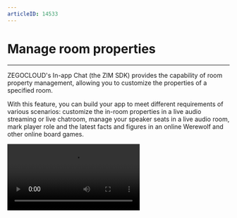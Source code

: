 ```yaml
---
articleID: 14533
---
```


# Manage room properties

- - -

ZEGOCLOUD's In-app Chat (the ZIM SDK) provides the capability of room property management, allowing you to customize the properties of a specified room.

With this feature, you can build your app to meet different requirements of various scenarios: customize the in-room properties in a live audio streaming or live chatroom, manage your speaker seats in a live audio room, mark player role and the latest facts and figures in an online Werewolf and other online board games.


<Video src="https://www.youtube.com/embed/ga-wHRhsbvE"/>


## Set room properties

To set room properties, set them when you call the [createRoom](@createRoom) method to create a room.


```typescript
createRoom(roomInfo: ZIMRoomInfo, config: ZIMRoomAdvancedConfig): Promise<ZIMRoomCreatedResult>
```

<Warning title="Warning">

- Up to 20 room properties can be set in a room. The room property is stored in the format of `Key-Value`. The maximum length of `Key` is 16 bytes, the maximum length of `Value` is 1024 bytes, and the total length of all properties must not exceed 5120 bytes. For more customizable room properties, contact ZEGOCLOUD Technical Support. 
- The customized room properties you set will be cleared after the room is destroyed.
</Warning>


<CodeGroup>
```typescript title="Sample code"
const roomInfo: ZIMRoomInfo = { roomID: '', roomName: '' };
const config: ZIMRoomAdvancedConfig = { 
    roomAttributes: { key1: 'value1', key2: 'value2' },
    roomDestroyDelayTime: 30,
};

zim.createRoom(roomInfo, config)
    .then(function ({ roomInfo }) {
        // Operation successful.
    })
    .catch(function (err) {
        // Operation failed.
    });
```
</CodeGroup>

### Modify room properties

The room properties you set are stored as `key-value`.

- When Key does not exist: Setting room property means adding room property.
- When the Key already exists: Setting the room property means updating the value of the existing room property.



<CodeGroup>
```typescript title="Sample code"
const roomID = '';
const roomAttributes = { key1: 'value1', key2: 'value2' };
const config: ZIMRoomAttributesSetConfig = { 
    isForce: false,
    isUpdateOwner: false,
    isDeleteAfterOwnerLeft: false
};

zim.setRoomAttributes(roomAttributes, roomID, config)
    .then(function ({ roomID, errorKeys }) {
        // Operation successful.
    })
    .catch(function (err) {
        // Operation failed.
    });

// Set up the callback roomAttributesUpdated.
zim.on('roomAttributesUpdated', function (zim, { roomID, infos }) {
    console.log('roomAttributesUpdated', roomID, infos);
});
```
</CodeGroup>

## Delete room properties

Generally, you can only delete the room properties that you own. You can also delete the room properties created by others by setting the `isForce` value in `config`.




<CodeGroup>
```typescript title="Sample code"
const roomID = '';
const keys = ['key1'];
const config: ZIMRoomAttributesDeleteConfig = { 
    isForce: false
};

zim.deleteRoomAttributes(keys, roomID, config)
    .then(function ({ roomID, errorKeys }) {
        // Operation successful.
    })
    .catch(function (err) {
        // Operation failed.
    });

// Set up the callback roomAttributesUpdated.
zim.on('roomAttributesUpdated', function (zim, { roomID, infos }) {
    console.log('roomAttributesUpdated', roomID, infos);
});
```
</CodeGroup>

## Get room properties



<CodeGroup>
```typescript title="Sample code"
var roomID = '';
zim.queryRoomAllAttributes(roomID)
    .then(function ({ roomID, roomAttributes }) {
        // Query successful.
    })
    .catch(function (err) {
        // Query failed.
    });
```
</CodeGroup>

## Combined room properties operation


The merge operation means that you can combine multiple operations within the same room into one operation using the [beginRoomAttributesBatchOperation](@beginRoomAttributesBatchOperation) and [endRoomAttributesBatchOperation](@endRoomAttributesBatchOperation) methods. This is typically used when you want to perform consecutive operations without being interrupted by other users' operations.



<CodeGroup>
```typescript title="Sample code"
const roomID = '';
const config: ZIMRoomAttributesBatchOperationConfig = { 
    isForce: false,
    isUpdateOwner: false,
    isDeleteAfterOwnerLeft: false
};

const config_set: ZIMRoomAttributesSetConfig = {
    isForce: false,
    isUpdateOwner: false,
    isDeleteAfterOwnerLeft: false
};
const config_delete: ZIMRoomAttributesDeleteConfig = {
    isForce: false,
}

// Start a combined room properties operation.
zim.beginRoomAttributesBatchOperation(roomID, config);

// Use the `Promise.then` to get the operation result. Do not use the `async-await`.
const roomAttributes = { key1: 'value1', key2: 'value2' };
zim.setRoomAttributes(roomAttributes, roomID, config_set)
   .then(function ({ roomID, errorKeys }) {
        // Operation successful.
    })
    .catch(function (err) {
        // Operation failed.
    });

// Use the `Promise.then` to get the operation result. Do not use the `async-await`.
const keys = ['key1'];
zim.deleteRoomAttributes(keys, roomID, config_delete)
   .then(function ({ roomID, errorKeys }) {
        // Operation successful.
    })
    .catch(function (err) {
        // Operation failed.
    });

// End the operation. 
zim.endRoomAttributesBatchOperation(roomID)
    .then(function ({ roomID }) {
        // Operation successful.
    })
    .catch(function (err) {
        // Operation failed.
    });

// Set up the callback roomAttributesBatchUpdated.
zim.on('roomAttributesBatchUpdated', function (zim, { roomID, infos }) {
    console.log('roomAttributesBatchUpdated', roomID, infos);
});
```
</CodeGroup>
